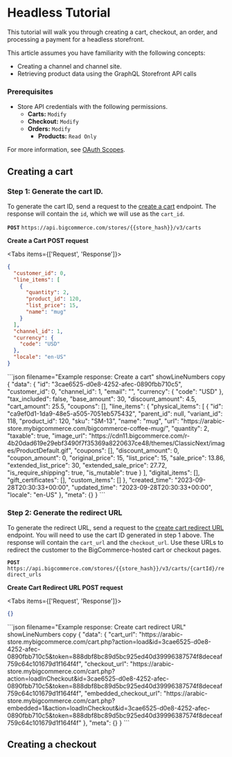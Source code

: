 # Headless Tutorial
This tutorial will walk you through creating a cart, checkout, an order, and processing a payment for a headless storefront. 

This article assumes you have familiarity with the following concepts:

* Creating a channel and channel site.
* Retrieving product data using the GraphQL Storefront API calls 


### Prerequisites

* Store API credentials with the following permissions.
	- **Carts:** `Modify`
	- **Checkout:** `Modify`
  - **Orders:** `Modify`
	- **Products:** `Read Only`

For more information, see [OAuth Scopes](/api-docs/getting-started/api-accounts#oauth-scopes).

## Creating a cart

### Step 1: Generate the cart ID.
To generate the cart ID, send a request to the [create a cart](/docs/rest-management/carts/carts-single#create-a-cart) endpoint. The response will contain the `id`, which we will use as the `cart_id`.

**`POST`** `https://api.bigcommerce.com/stores/{{store_hash}}/v3/carts`

**Create a Cart POST request**

<Tabs items={['Request', 'Response']}>
  <Tab>
```json filename="Example request: Create a cart" showLineNumbers copy
{
  "customer_id": 0,
  "line_items": [
    {
      "quantity": 2,
      "product_id": 120,
      "list_price": 15,
      "name": "mug"
    }
  ],
  "channel_id": 1,
  "currency": {
    "code": "USD"
  },
  "locale": "en-US"
}
```
</Tab>
  <Tab>
  ```json filename="Example response: Create a cart" showLineNumbers copy
  {
    "data": {
        "id": "3cae6525-d0e8-4252-afec-0890fbb710c5",
        "customer_id": 0,
        "channel_id": 1,
        "email": "",
        "currency": {
            "code": "USD"
        },
        "tax_included": false,
        "base_amount": 30,
        "discount_amount": 4.5,
        "cart_amount": 25.5,
        "coupons": [],
        "line_items": {
            "physical_items": [
                {
                    "id": "ca9ef0d1-1da9-48e5-a505-7051eb575432",
                    "parent_id": null,
                    "variant_id": 118,
                    "product_id": 120,
                    "sku": "SM-13",
                    "name": "mug",
                    "url": "https://arabic-store.mybigcommerce.com/bigcommerce-coffee-mug/",
                    "quantity": 2,
                    "taxable": true,
                    "image_url": "https://cdn11.bigcommerce.com/r-4b20dad619e29ebf3490f7f35369a8220637ce48/themes/ClassicNext/images/ProductDefault.gif",
                    "coupons": [],
                    "discount_amount": 0,
                    "coupon_amount": 0,
                    "original_price": 15,
                    "list_price": 15,
                    "sale_price": 13.86,
                    "extended_list_price": 30,
                    "extended_sale_price": 27.72,
                    "is_require_shipping": true,
                    "is_mutable": true
                }
            ],
            "digital_items": [],
            "gift_certificates": [],
            "custom_items": []
        },
        "created_time": "2023-09-28T20:30:33+00:00",
        "updated_time": "2023-09-28T20:30:33+00:00",
        "locale": "en-US"
    },
    "meta": {}
}
```
  </Tab>
  </Tabs>

  ### Step 2: Generate the redirect URL

To generate the redirect URL, send a request to the [create cart redirect URL](https://developer.bigcommerce.com/docs/rest-management/carts/redirects#create-cart-redirect-url) endpoint. You will need to use the cart ID generated in step 1 above. The response will contain the `cart_url` and the `checkout_url`. Use these URLs to redirect the customer to the BigCommerce-hosted cart or checkout pages.

**`POST`** `https://api.bigcommerce.com/stores/{{store_hash}}/v3/carts/{cartId}/redirect_urls`

**Create Cart Redirect URL POST request**

<Tabs items={['Request', 'Response']}>
  <Tab>
```json filename="Example request: Create cart redirect URL" showLineNumbers copy
{}
```
</Tab>
<Tab>
  ```json filename="Example response: Create cart redirect URL" showLineNumbers copy
  {
    "data": {
        "cart_url": "https://arabic-store.mybigcommerce.com/cart.php?action=load&id=3cae6525-d0e8-4252-afec-0890fbb710c5&token=888dbf8bc89d5bc925ed40d39996387574f8deceaf759c64c101679d1f164f4f",
        "checkout_url": "https://arabic-store.mybigcommerce.com/cart.php?action=loadInCheckout&id=3cae6525-d0e8-4252-afec-0890fbb710c5&token=888dbf8bc89d5bc925ed40d39996387574f8deceaf759c64c101679d1f164f4f",
        "embedded_checkout_url": "https://arabic-store.mybigcommerce.com/cart.php?embedded=1&action=loadInCheckout&id=3cae6525-d0e8-4252-afec-0890fbb710c5&token=888dbf8bc89d5bc925ed40d39996387574f8deceaf759c64c101679d1f164f4f"
    },
    "meta": {}
}
```
</Tab>
</Tabs>

## Creating a checkout
